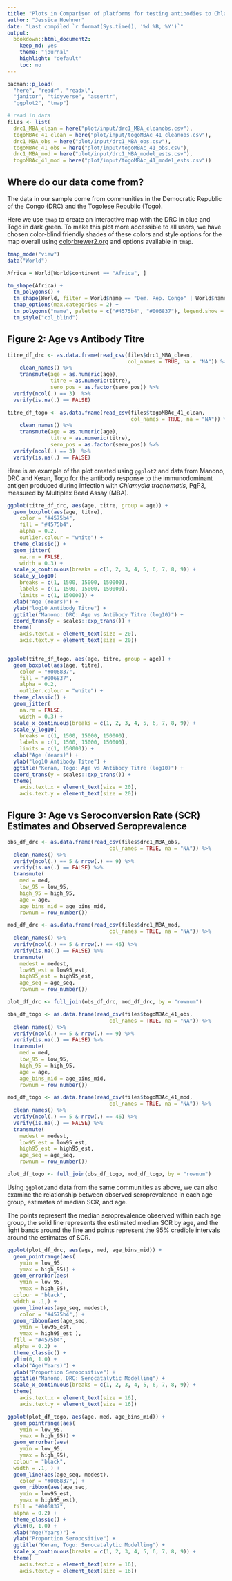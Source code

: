 ```yaml
---
title: "Plots in Comparison of platforms for testing antibodies to Chlamydia trachomatis antigens: data from the Democratic Republic of the Congo and Togo"
author: "Jessica Hoehner"
date: "Last compiled `r format(Sys.time(), '%d %B, %Y')`"
output:
  bookdown::html_document2:
    keep_md: yes
    theme: "journal"
    highlight: "default"
    toc: no
---
```


```r

pacman::p_load(
  "here", "readr", "readxl",
  "janitor", "tidyverse", "assertr",
  "ggplot2", "tmap")

# read in data
files <- list(
  drc1_MBA_clean = here("plot/input/drc1_MBA_cleanobs.csv"),
  togoMBAc_41_clean = here("plot/input/togoMBAc_41_cleanobs.csv"),
  drc1_MBA_obs = here("plot/input/drc1_MBA_obs.csv"),
  togoMBAc_41_obs = here("plot/input/togoMBAc_41_obs.csv"),
  drc1_MBA_mod = here("plot/input/drc1_MBA_model_ests.csv"),
  togoMBAc_41_mod = here("plot/input/togoMBAc_41_model_ests.csv"))

```

## Where do our data come from? {-}

The data in our sample come from communities in the Democratic Republic of the 
Congo (DRC) and the Togolese Republic (Togo). 

Here we use `tmap` to create an interactive map with the DRC in blue and Togo in dark green. To make this 
plot more accessible to all users, we have chosen color-blind friendly shades of
these colors and style options for the map overall using [colorbrewer2.org]("https://colorbrewer2.org") 
and options available in `tmap`.

```r
tmap_mode("view")
data("World")

Africa = World[World$continent == "Africa", ]

tm_shape(Africa) + 
  tm_polygons() +
  tm_shape(World, filter = World$name == "Dem. Rep. Congo" | World$name == "Togo") +
  tmap_options(max.categories = 2) +
  tm_polygons("name", palette = c("#4575b4", "#006837"), legend.show = FALSE) +
  tm_style("col_blind")

```

## Figure 2: Age vs Antibody Titre {-}

```r

titre_df_drc <- as.data.frame(read_csv(files$drc1_MBA_clean, 
                                       col_names = TRUE, na = "NA")) %>%
    clean_names() %>%
    transmute(age = as.numeric(age),
              titre = as.numeric(titre),
              sero_pos = as.factor(sero_pos)) %>%
  verify(ncol(.) == 3)  %>%
  verify(is.na(.) == FALSE)

titre_df_togo <- as.data.frame(read_csv(files$togoMBAc_41_clean, 
                                        col_names = TRUE, na = "NA")) %>%
    clean_names() %>%
    transmute(age = as.numeric(age),
              titre = as.numeric(titre),
              sero_pos = as.factor(sero_pos)) %>%
  verify(ncol(.) == 3)  %>%
  verify(is.na(.) == FALSE)

```

Here is an example of the plot created using `ggplot2` and data from Manono, DRC 
and Keran, Togo for the antibody response to the immunodominant antigen produced 
during infection with _Chlamydia_ _trachomatis_, PgP3, measured by Multiplex 
Bead Assay (MBA).

```r

ggplot(titre_df_drc, aes(age, titre, group = age)) +
  geom_boxplot(aes(age, titre),
    color = "#4575b4",
    fill = "#4575b4",
    alpha = 0.2,
    outlier.colour = "white") +
  theme_classic() +
  geom_jitter(
    na.rm = FALSE,
    width = 0.3) +
  scale_x_continuous(breaks = c(1, 2, 3, 4, 5, 6, 7, 8, 9)) +
  scale_y_log10(
    breaks = c(1, 1500, 15000, 150000),
    labels = c(1, 1500, 15000, 150000),
    limits = c(1, 150000)) +
  xlab("Age (Years)") +
  ylab("log10 Antibody Titre") +
  ggtitle("Manono: DRC: Age vs Antibody Titre (log10)") +
  coord_trans(y = scales::exp_trans()) +
  theme(
    axis.text.x = element_text(size = 20),
    axis.text.y = element_text(size = 20))


ggplot(titre_df_togo, aes(age, titre, group = age)) +
  geom_boxplot(aes(age, titre),
    color = "#006837",
    fill = "#006837",
    alpha = 0.2,
    outlier.colour = "white") +
  theme_classic() +
  geom_jitter(
    na.rm = FALSE,
    width = 0.3) +
  scale_x_continuous(breaks = c(1, 2, 3, 4, 5, 6, 7, 8, 9)) +
  scale_y_log10(
    breaks = c(1, 1500, 15000, 150000),
    labels = c(1, 1500, 15000, 150000),
    limits = c(1, 150000)) +
  xlab("Age (Years)") +
  ylab("log10 Antibody Titre") +
  ggtitle("Keran, Togo: Age vs Antibody Titre (log10)") +
  coord_trans(y = scales::exp_trans()) +
  theme(
    axis.text.x = element_text(size = 20),
    axis.text.y = element_text(size = 20))

```

## Figure 3: Age vs Seroconversion Rate (SCR) Estimates and Observed Seroprevalence {-}

```r

obs_df_drc <- as.data.frame(read_csv(files$drc1_MBA_obs, 
                                 col_names = TRUE, na = "NA")) %>%
  clean_names() %>%
  verify(ncol(.) == 5 & nrow(.) == 9) %>%
  verify(is.na(.) == FALSE) %>%
  transmute(
    med = med,
    low_95 = low_95,
    high_95 = high_95,
    age = age,
    age_bins_mid = age_bins_mid,
    rownum = row_number())

mod_df_drc <- as.data.frame(read_csv(files$drc1_MBA_mod, 
                                 col_names = TRUE, na = "NA")) %>%
  clean_names() %>%
  verify(ncol(.) == 5 & nrow(.) == 46) %>%
  verify(is.na(.) == FALSE) %>%
  transmute(
    medest = medest,
    low95_est = low95_est,
    high95_est = high95_est,
    age_seq = age_seq,
    rownum = row_number())

plot_df_drc <- full_join(obs_df_drc, mod_df_drc, by = "rownum")

obs_df_togo <- as.data.frame(read_csv(files$togoMBAc_41_obs, 
                                 col_names = TRUE, na = "NA")) %>%
  clean_names() %>%
  verify(ncol(.) == 5 & nrow(.) == 9) %>%
  verify(is.na(.) == FALSE) %>%
  transmute(
    med = med,
    low_95 = low_95,
    high_95 = high_95,
    age = age,
    age_bins_mid = age_bins_mid,
    rownum = row_number())

mod_df_togo <- as.data.frame(read_csv(files$togoMBAc_41_mod, 
                                 col_names = TRUE, na = "NA")) %>%
  clean_names() %>%
  verify(ncol(.) == 5 & nrow(.) == 46) %>%
  verify(is.na(.) == FALSE) %>%
  transmute(
    medest = medest,
    low95_est = low95_est,
    high95_est = high95_est,
    age_seq = age_seq,
    rownum = row_number())

plot_df_togo <- full_join(obs_df_togo, mod_df_togo, by = "rownum")

```

Using `ggplot2`and data from the same communities as above, we can also examine 
the relationship between observed seroprevalence in each age group, estimates of 
median SCR, and age. 

The points represent the median seroprevalence observed within each age group, 
the solid line represents the estimated median SCR by age, and the light bands 
around the line and points represent the 95% credible intervals around the 
estimates of SCR.

```r

ggplot(plot_df_drc, aes(age, med, age_bins_mid)) +
  geom_pointrange(aes(
    ymin = low_95,
    ymax = high_95)) +
  geom_errorbar(aes(
    ymin = low_95,
    ymax = high_95),
  colour = "black",
  width = .1,) +
  geom_line(aes(age_seq, medest),
    color = "#4575b4",) +
  geom_ribbon(aes(age_seq,
    ymin = low95_est,
    ymax = high95_est ),
  fill = "#4575b4",
  alpha = 0.2) +
  theme_classic() +
  ylim(0, 1.0) +
  xlab("Age(Years)") +
  ylab("Proportion Seropositive") +
  ggtitle("Manono, DRC: Serocatalytic Modelling") +
  scale_x_continuous(breaks = c(1, 2, 3, 4, 5, 6, 7, 8, 9)) +
  theme(
    axis.text.x = element_text(size = 16),
    axis.text.y = element_text(size = 16))

ggplot(plot_df_togo, aes(age, med, age_bins_mid)) +
  geom_pointrange(aes(
    ymin = low_95,
    ymax = high_95)) +
  geom_errorbar(aes(
    ymin = low_95,
    ymax = high_95),
  colour = "black",
  width = .1, ) +
  geom_line(aes(age_seq, medest),
    color = "#006837",) +
  geom_ribbon(aes(age_seq,
    ymin = low95_est,
    ymax = high95_est),
  fill = "#006837",
  alpha = 0.2) +
  theme_classic() +
  ylim(0, 1.0) +
  xlab("Age(Years)") +
  ylab("Proportion Seropositive") +
  ggtitle("Keran, Togo: Serocatalytic Modelling") +
  scale_x_continuous(breaks = c(1, 2, 3, 4, 5, 6, 7, 8, 9)) +
  theme(
    axis.text.x = element_text(size = 16),
    axis.text.y = element_text(size = 16))

```












